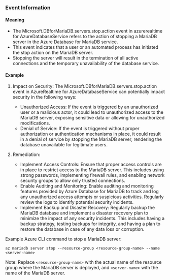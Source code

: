
### Event Information

#### Meaning

- The Microsoft.DBforMariaDB.servers.stop.action event in azurerealtime for AzureDatabaseService refers to the action of stopping a MariaDB server in the Azure Database for MariaDB service.
- This event indicates that a user or an automated process has initiated the stop action on the MariaDB server.
- Stopping the server will result in the termination of all active connections and the temporary unavailability of the database service.

#### Example

1. Impact on Security: The Microsoft.DBforMariaDB.servers.stop.action event in AzureRealtime for AzureDatabaseService can potentially impact security in the following ways:
   - Unauthorized Access: If the event is triggered by an unauthorized user or a malicious actor, it could lead to unauthorized access to the MariaDB server, exposing sensitive data or allowing for unauthorized modifications.
   - Denial of Service: If the event is triggered without proper authorization or authentication mechanisms in place, it could result in a denial of service by stopping the MariaDB server, rendering the database unavailable for legitimate users.

2. Remediation:
   - Implement Access Controls: Ensure that proper access controls are in place to restrict access to the MariaDB server. This includes using strong passwords, implementing firewall rules, and enabling network security groups to allow only trusted connections.
   - Enable Auditing and Monitoring: Enable auditing and monitoring features provided by Azure Database for MariaDB to track and log any unauthorized access attempts or suspicious activities. Regularly review the logs to identify potential security incidents.
   - Implement Backup and Disaster Recovery: Regularly backup the MariaDB database and implement a disaster recovery plan to minimize the impact of any security incidents. This includes having a backup strategy, testing backups for integrity, and having a plan to restore the database in case of any data loss or corruption.

Example Azure CLI command to stop a MariaDB server:
```
az mariadb server stop --resource-group <resource-group-name> --name <server-name>
```

Note: Replace `<resource-group-name>` with the actual name of the resource group where the MariaDB server is deployed, and `<server-name>` with the name of the MariaDB server.

